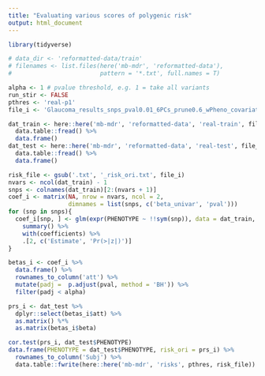 ```yaml
---
title: "Evaluating various scores of polygenic risk"
output: html_document
---
```

```r
library(tidyverse)
```


```r
# data_dir <- 'reformatted-data/train'
# filenames <- list.files(here('mb-mdr', 'reformatted-data'), 
#                         pattern = '*.txt', full.names = T)

alpha <- 1 # pvalue threshold, e.g. 1 = take all variants
run_stir <- FALSE
pthres <- 'real-p1'
file_i <- 'Glaucoma_results_snps_pval0.01_6PCs_prune0.6_wPheno_covariates.txt'

```




```r
dat_train <- here::here('mb-mdr', 'reformatted-data', 'real-train', file_i) %>% 
  data.table::fread() %>% 
  data.frame()
dat_test <- here::here('mb-mdr', 'reformatted-data', 'real-test', file_i) %>% 
  data.table::fread() %>% 
  data.frame()

risk_file <- gsub('.txt', '_risk_ori.txt', file_i)
nvars <- ncol(dat_train) - 1
snps <- colnames(dat_train)[2:(nvars + 1)]
coef_i <- matrix(NA, nrow = nvars, ncol = 2,
                 dimnames = list(snps, c('beta_univar', 'pval')))
for (snp in snps){
  coef_i[snp, ] <- glm(expr(PHENOTYPE ~ !!sym(snp)), data = dat_train, family = 'binomial') %>%
    summary() %>% 
    with(coefficients) %>%
    .[2, c('Estimate', 'Pr(>|z|)')]
}

betas_i <- coef_i %>%
  data.frame() %>%
  rownames_to_column('att') %>%
  mutate(padj =  p.adjust(pval, method = 'BH')) %>%
  filter(padj < alpha)

prs_i <- dat_test %>%
  dplyr::select(betas_i$att) %>%
  as.matrix() %*% 
  as.matrix(betas_i$beta) 

cor.test(prs_i, dat_test$PHENOTYPE)
data.frame(PHENOTYPE = dat_test$PHENOTYPE, risk_ori = prs_i) %>%
  rownames_to_column('Subj') %>%
  data.table::fwrite(here::here('mb-mdr', 'risks', pthres, risk_file))

```
